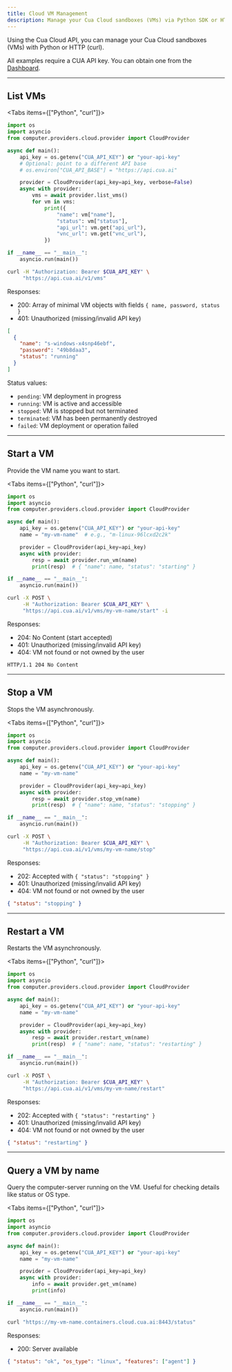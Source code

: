 ```yaml
---
title: Cloud VM Management
description: Manage your Cua Cloud sandboxes (VMs) via Python SDK or HTTP API
---
```




Using the Cua Cloud API, you can manage your Cua Cloud sandboxes (VMs) with Python or HTTP (curl).

All examples require a CUA API key. You can obtain one from the [Dashboard](https://www.cua.ai/dashboard/keys).

---

## List VMs

<Tabs items={["Python", "curl"]}>
  <Tab value="Python">

  ```python
  import os
  import asyncio
  from computer.providers.cloud.provider import CloudProvider

  async def main():
      api_key = os.getenv("CUA_API_KEY") or "your-api-key"
      # Optional: point to a different API base
      # os.environ["CUA_API_BASE"] = "https://api.cua.ai"

      provider = CloudProvider(api_key=api_key, verbose=False)
      async with provider:
          vms = await provider.list_vms()
          for vm in vms:
              print({
                  "name": vm["name"],
                  "status": vm["status"],
                  "api_url": vm.get("api_url"),
                  "vnc_url": vm.get("vnc_url"),
              })

  if __name__ == "__main__":
      asyncio.run(main())
  ```

  </Tab>
  <Tab value="curl">

  ```bash
  curl -H "Authorization: Bearer $CUA_API_KEY" \
       "https://api.cua.ai/v1/vms"
  ```

  Responses:
  - 200: Array of minimal VM objects with fields `{ name, password, status }`
  - 401: Unauthorized (missing/invalid API key)

  ```json
  [
    {
      "name": "s-windows-x4snp46ebf",
      "password": "49b8daa3",
      "status": "running"
    }
  ]
  ```

  Status values:

  - `pending`: VM deployment in progress
  - `running`: VM is active and accessible
  - `stopped`: VM is stopped but not terminated
  - `terminated`: VM has been permanently destroyed
  - `failed`: VM deployment or operation failed

  </Tab>
</Tabs>

---

## Start a VM
Provide the VM name you want to start.

<Tabs items={["Python", "curl"]}>
  <Tab value="Python">

  ```python
  import os
  import asyncio
  from computer.providers.cloud.provider import CloudProvider

  async def main():
      api_key = os.getenv("CUA_API_KEY") or "your-api-key"
      name = "my-vm-name"  # e.g., "m-linux-96lcxd2c2k"

      provider = CloudProvider(api_key=api_key)
      async with provider:
          resp = await provider.run_vm(name)
          print(resp)  # { "name": name, "status": "starting" }

  if __name__ == "__main__":
      asyncio.run(main())
  ```

  </Tab>
  <Tab value="curl">

  ```bash
  curl -X POST \
       -H "Authorization: Bearer $CUA_API_KEY" \
       "https://api.cua.ai/v1/vms/my-vm-name/start" -i
  ```

  Responses:
  - 204: No Content (start accepted)
  - 401: Unauthorized (missing/invalid API key)
  - 404: VM not found or not owned by the user

  ```text
  HTTP/1.1 204 No Content
  ```

  </Tab>
</Tabs>

---

## Stop a VM
Stops the VM asynchronously.

<Tabs items={["Python", "curl"]}>
  <Tab value="Python">

  ```python
  import os
  import asyncio
  from computer.providers.cloud.provider import CloudProvider

  async def main():
      api_key = os.getenv("CUA_API_KEY") or "your-api-key"
      name = "my-vm-name"

      provider = CloudProvider(api_key=api_key)
      async with provider:
          resp = await provider.stop_vm(name)
          print(resp)  # { "name": name, "status": "stopping" }

  if __name__ == "__main__":
      asyncio.run(main())
  ```

  </Tab>
  <Tab value="curl">

  ```bash
  curl -X POST \
       -H "Authorization: Bearer $CUA_API_KEY" \
       "https://api.cua.ai/v1/vms/my-vm-name/stop"
  ```

  Responses:
  - 202: Accepted with `{ "status": "stopping" }`
  - 401: Unauthorized (missing/invalid API key)
  - 404: VM not found or not owned by the user

  ```json
  { "status": "stopping" }
  ```

  </Tab>
</Tabs>

---

## Restart a VM
Restarts the VM asynchronously.

<Tabs items={["Python", "curl"]}>
  <Tab value="Python">

  ```python
  import os
  import asyncio
  from computer.providers.cloud.provider import CloudProvider

  async def main():
      api_key = os.getenv("CUA_API_KEY") or "your-api-key"
      name = "my-vm-name"

      provider = CloudProvider(api_key=api_key)
      async with provider:
          resp = await provider.restart_vm(name)
          print(resp)  # { "name": name, "status": "restarting" }

  if __name__ == "__main__":
      asyncio.run(main())
  ```

  </Tab>
  <Tab value="curl">

  ```bash
  curl -X POST \
       -H "Authorization: Bearer $CUA_API_KEY" \
       "https://api.cua.ai/v1/vms/my-vm-name/restart"
  ```

  Responses:
  - 202: Accepted with `{ "status": "restarting" }`
  - 401: Unauthorized (missing/invalid API key)
  - 404: VM not found or not owned by the user

  ```json
  { "status": "restarting" }
  ```

  </Tab>
</Tabs>

---

## Query a VM by name
Query the computer-server running on the VM. Useful for checking details like status or OS type.

<Tabs items={["Python", "curl"]}>
  <Tab value="Python">

  ```python
  import os
  import asyncio
  from computer.providers.cloud.provider import CloudProvider

  async def main():
      api_key = os.getenv("CUA_API_KEY") or "your-api-key"
      name = "my-vm-name"

      provider = CloudProvider(api_key=api_key)
      async with provider:
          info = await provider.get_vm(name)
          print(info)

  if __name__ == "__main__":
      asyncio.run(main())
  ```

  </Tab>
  <Tab value="curl">

  ```bash
  curl "https://my-vm-name.containers.cloud.cua.ai:8443/status"
  ```

  Responses:
  - 200: Server available

  ```json
  { "status": "ok", "os_type": "linux", "features": ["agent"] }
  ```

  </Tab>
</Tabs>
